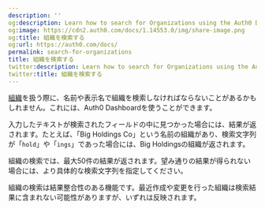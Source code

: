 ```yaml
---
description: ''
og:description: Learn how to search for Organizations using the Auth0 Dashboard.
og:image: https://cdn2.auth0.com/docs/1.14553.0/img/share-image.png
og:title: 組織を検索する
og:url: https://auth0.com/docs/
permalink: search-for-organizations
title: 組織を検索する
twitter:description: Learn how to search for Organizations using the Auth0 Dashboard.
twitter:title: 組織を検索する
---
```


[組織](/organizations/organizations-overview)を扱う際に、名前や表示名で組織を検索しなければならないことがあるかもしれません。これには、Auth0 Dashboardを使うことができます。

入力したテキストが検索されたフィールドの中に見つかった場合には、結果が返されます。たとえば、「Big Holdings Co」という名前の組織があり、検索文字列が「`hold`」や「`ings`」であった場合には、Big Holdingsの組織が返されます。

組織の検索では、最大50件の結果が返されます。望み通りの結果が得られない場合には、より具体的な検索文字列を指定してください。

組織の検索は結果整合性のある機能です。最近作成や変更を行った組織は検索結果に含まれない可能性がありますが、いずれは反映されます。